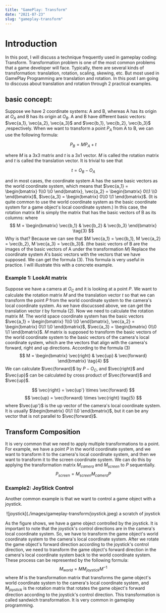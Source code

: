 ```yaml
---
title: "GamePlay: Transform"
date: "2021-07-23"
slug: "gameplay-transform"
---
```



# Introduction 
In this post, I will discuss a technique frequently used in gameplay coding: Transform.
Transformation problem is one of the most common problems that a game developer will face. 
Typically, there are several kinds of transformation: translation, rotation, scaling, skewing, etc.
But most used in GamePlay Programming are translation and rotation. In this post I am going to disccuss about translation and rotation through 
2 practical examples.

## basic concept:
Suppose we have 2 coordinate systems: A and B, whereas A has its origin at $O_A$ and B has its origin at $O_B$. A and B have different basic vectors:
 $\vec{a_1}, \vec{a_2}, \vec{a_3}$ and $\vec{b_1}, \vec{b_2}, \vec{b_3}$ ,respectively.
 When we want to transform a point $P_A$ from A to B, we can use the following formula:
 
 $$
 P_B = M P_A + t \tag{1}
 $$

where $M$ is a 3x3 matrix and $t$ is a 3x1 vector. $M$ is called the rotation matrix and $t$ is called the translation vector.
It is trivial to see that 

$$
t = O_B - O_A \tag{2}
$$

and in most cases, the coordinate system A has the same basic vectors as the world coordinate system, which means that 
$\vec{a_1} = \begin{bmatrix} 1\\0 \\0 \end{bmatrix}, \vec{a_2} = \begin{bmatrix} 0\\1 \\0 \end{bmatrix}$, $\vec{a_3} = \begin{bmatrix} 0\\0 \\1 \end{bmatrix}$.
(It is quite common to use the world coordinate system as the basic coordinate system for a game object's local coordinate system.)
In this case, the rotation matrix $M$ is simply the matrix that has the basic vectors of B as its columns:
where 
$$
M = \begin{bmatrix} \vec{b_1} & \vec{b_2} & \vec{b_3} \end{bmatrix} \tag{3}
$$
Why is that? Because we can see that $M \vec{a_1} = \vec{b_1}, M \vec{a_2} = \vec{b_2}, M \vec{a_3} = \vec{b_3}$. (the basic vectors of B are the images of the basic vectors of A under the transformation $M$)
Replace the coordinate system A's basic vectors with the vectors that we have supposed. We can get the formula (3).
This formula is very useful in practice. I will illustrate this with a concrete example.

### Example 1: LookAt matrix
Suppose we have a camera at $O_C$ and it is looking at a point $P$. We want to calculate the rotation matrix $M$ and the translation vector $t$ so that we can transform the point $P$ from the world coordinate system to the camera's local coordinate system.
As we have discucssed above, we can get the translation vector $t$ by formula (2). Now we need to calculate the rotation matrix $M$.
The world space coordinate system has the basic vectors $\vec{a_1} = \begin{bmatrix} 1\\0 \\0 \end{bmatrix}, \vec{a_2} = \begin{bmatrix} 0\\1 \\0 \end{bmatrix}$, $\vec{a_3} = \begin{bmatrix} 0\\0 \\1 \end{bmatrix}$.
$M$ matrix is supposed to transform the basic vectors of the world coordinate system to the basic vectors of the camera's local coordinate system, which are the vectors that align with the camera's forward, right and up directions.
According to the formula (3)
$$ 
M = \begin{bmatrix} \vec{right} & \vec{up} & \vec{forward} \end{bmatrix} \tag{4}
$$
We can calculate $\vec{forward}$ by $P - O_C$, and $\vec{right}$ and $\vec{up}$ can be calculated by cross product of $\vec{forward}$ and $\vec{up}$.

$$
\vec{right} = \vec{up'} \times \vec{forward}
$$
$$
\vec{up} = \vec{forward} \times \vec{right} \tag{5}
$$
where $\vec{up'}$ is the up vector of the camera's local coordinate system. It is usually $\begin{bmatrix} 0\\1 \\0 \end{bmatrix}$, but it can be any vector that is not parallel to $\vec{forward}$.

## Transform Composition
It is very common that we need to apply multiple transformations to a point.
For example, we have a point $P$ in the world coordinate system, and we want to transform it to the camera's local coordinate system, and then we want to transform it to the screen coordinate system.
We can do this by applying the transformation matrix $M_{camera}$ and $M_{screen}$ to $P$ sequentially.
$$
P_{screen} = M_{screen} M_{camera} P \tag{6}
$$

### Example2: JoyStick Control
Another common example is that we want to control a game object with a joystick.
<center>
![joystick](./images/gameplay-transform/joystick.jpeg)
a scratch of joystick
</center>

As the figure shows, we have a game object controlled by the joystick.
It is important to note that the joystick's control directions are in the camera's local coordinate system.
So, we have to transform the game object's world coordinate system to the camera's local coordinate system. 
After we rotate the game object's forward direction according to the joystick's control direction, 
we need to transform the game object's forward direction in the camera's local coordinate system back to the world coordinate system.
These process can be represented by the following formula:
$$
M_{world}=M M_{joystick} M^{-1} \tag{7}
$$
where $M$ is the transformation matrix that transforms the game object's world coordinate system to the camera's local coordinate system, and $M_{joystick}$ is the rotation matrix that rotates the game object's forward direction according to the joystick's control direction.
This transformation is called sandwich transformation. It is very common in gameplay programming.
